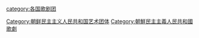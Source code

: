 [[category:各国歌剧团|category:各国歌剧团]]
[[Category:朝鲜民主主义人民共和国艺术团体|Category:朝鲜民主主义人民共和国艺术团体]]
[[Category:朝鮮民主主義人民共和國歌劇|Category:朝鮮民主主義人民共和國歌劇]]